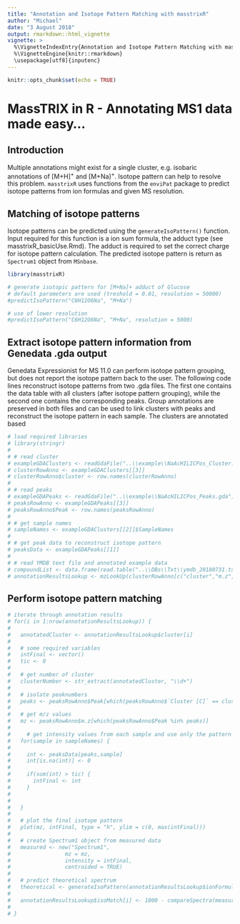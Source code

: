 ```yaml
---
title: "Annotation and Isotope Pattern Matching with masstrixR"
author: "Michael"
date: "3 August 2018"
output: rmarkdown::html_vignette
vignette: >
  %\VignetteIndexEntry{Annotation and Isotope Pattern Matching with masstrixR}
  %\VignetteEngine{knitr::rmarkdown}
  \usepackage[utf8]{inputenc}
---
```


```r
knitr::opts_chunk$set(echo = TRUE)
```

# MassTRIX in R - Annotating MS1 data made easy...

## Introduction

Multiple annotations might exist for a single cluster, e.g. isobaric annotations of [M+H]^+^ and [M+Na]^+^. Isotope pattern can help to resolve this problem. <code>masstrixR</code> uses functions from the <code>enviPat</code> package to predict isotope patterns from ion formulas and given MS resolution.

## Matching of isotope patterns

Isotope patterns can be predicted using the <code>generateIsoPattern()</code> function. Input required for this function is a ion sum formula, the adduct type (see masstrixR_basicUse.Rmd). The adduct is required to set the correct charge for isotope pattern calculation. The predicted isotope pattern is return as <code>Spectrum1</code> object from <code>MSnbase</code>.

```r
library(masstrixR)

# generate isotopic pattern for [M+Na]+ adduct of Glucose
# default parameters are used (treshold = 0.01, resolution = 50000)
#predictIsoPattern("C6H12O6Na", "M+Na")

# use of lower resolution
#predictIsoPattern("C6H12O6Na", "M+Na", resolution = 5000)
```

## Extract isotope pattern information from Genedata .gda output

Genedata Expressionist for MS 11.0 can perform isotope pattern grouping, but does not report the isotope pattern back to the user. The following code lines reconstruct isotope patterns from two .gda files. The first one contains the data table with all clusters (after isotope pattern grouping), while the second one contains the corresponding peaks. Group annotations are preserved in both files and can be used to link clusters with peaks and reconstruct the isotope pattern in each sample. The clusters are annotated based 

```r
# load required libraries
# library(stringr)
# 
# # read cluster
# exampleGDAClusters <- readGdaFile("..\\example\\NaAcHILICPos_Cluster.gda")
# clusterRowAnno <- exampleGDAClusters[[3]]
# clusterRowAnno$cluster <- row.names(clusterRowAnno)
# 
# # read peaks
# exampleGDAPeaks <- readGdaFile("..\\example\\NaAcHILICPos_Peaks.gda")
# peaksRowAnno <- exampleGDAPeaks[[3]]
# peaksRowAnno$Peak <- row.names(peaksRowAnno)
# 
# # get sample names
# sampleNames <- exampleGDAClusters[[2]]$SampleNames
# 
# # get peak data to reconstruct isotope pattern
# peaksData <- exampleGDAPeaks[[1]]
# 
# # read YMDB text file and annotated example data
# compoundList <- data.frame(read.table("..\\DBs\\Txt\\ymdb_20180731.txt", sep = "\t", header = T, stringsAsFactors = F, comment.char = ""))
# annotationResultsLookup <- mzLookUp(clusterRowAnno[c("cluster","m.z", "RT")], compoundList, mzTol = 0.005, tolType = "abs", c("M+H", "M+Na"))
```

## Perform isotope pattern matching


```r
# iterate through annotation results
# for(i in 1:nrow(annotationResultsLookup)) {
#   
#   annotatedCluster <- annotationResultsLookup$cluster[i]
#   
#   # some required variables
#   intFinal <- vector()
#   tic <- 0
# 
#   # get number of cluster
#   clusterNumber <- str_extract(annotatedCluster, "\\d+")
#   
#   # isolate peaknumbers
#   peaks <- peaksRowAnno$Peak[which(peaksRowAnno$`Cluster [C]` == clusterNumber)]
# 
#   # get m/z values
#   mz <- peaksRowAnno$m.z[which(peaksRowAnno$Peak %in% peaks)]
#   
#     # get intensity values from each sample and use only the pattern with highest TIC
#   for(sample in sampleNames) {
# 
#     int <- peaksData[peaks,sample]
#     int[is.na(int)] <- 0
#     
#     if(sum(int) > tic) {
#       intFinal <- int
#     }
#     
# 
#   }
#   
#   # plot the final isotope pattern
#   plot(mz, intFinal, type = "h", ylim = c(0, max(intFinal)))
#   
#   # create Spectrum1 object from measured data
#   measured <- new("Spectrum1",
#                 mz = mz,
#                 intensity = intFinal,
#                 centroided = TRUE)
#   
#   # predict theoretical spectrum
#   theoretical <- generateIsoPattern(annotationResultsLookup$ionFormula[i], annotationResultsLookup$adductType[i], plotit = FALSE)
#   
#   annotationResultsLookup$isoMatch[i] <- 1000 - compareSpectra(measured, theoretical, fun = "dotproduct") * 1000
#   
# }


```
